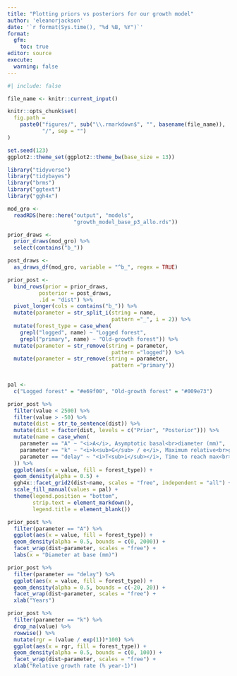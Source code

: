 ```yaml
---
title: "Plotting priors vs posteriors for our growth model"
author: 'eleanorjackson'
date: '`r format(Sys.time(), "%d %B, %Y")`' 
format: 
  gfm:
    toc: true
editor: source
execute:
  warning: false
---
```


```r
#| include: false

file_name <- knitr::current_input()

knitr::opts_chunk$set(
  fig.path =
    paste0("figures/", sub("\\.rmarkdown$", "", basename(file_name)), 
           "/", sep = "")
)

set.seed(123)
ggplot2::theme_set(ggplot2::theme_bw(base_size = 13))
```

```r
library("tidyverse")
library("tidybayes")
library("brms")
library("ggtext")
library("ggh4x")
```

```r
mod_gro <-
  readRDS(here::here("output", "models", 
                     "growth_model_base_p3_allo.rds"))
```

```r
prior_draws <- 
  prior_draws(mod_gro) %>% 
  select(contains("b_"))

post_draws <- 
  as_draws_df(mod_gro, variable = "^b_", regex = TRUE)

prior_post <- 
  bind_rows(prior = prior_draws, 
          posterior = post_draws,
          .id = "dist") %>% 
  pivot_longer(cols = contains("b_")) %>% 
  mutate(parameter = str_split_i(string = name, 
                                 pattern ="_", i = 2)) %>% 
  mutate(forest_type = case_when(
    grepl("logged", name) ~ "Logged forest",
    grepl("primary", name) ~ "Old-growth forest")) %>% 
  mutate(parameter = str_remove(string = parameter, 
                                 pattern ="logged")) %>% 
  mutate(parameter = str_remove(string = parameter, 
                                 pattern ="primary"))
  
```

```r

pal <-
  c("Logged forest" = "#e69f00", "Old-growth forest" = "#009e73")

prior_post %>% 
  filter(value < 2500) %>% 
  filter(value > -50) %>% 
  mutate(dist = str_to_sentence(dist)) %>%
  mutate(dist = factor(dist, levels = c("Prior", "Posterior"))) %>%
  mutate(name = case_when(
    parameter == "A" ~ "<i>A</i>, Asymptotic basal<br>diameter (mm)",
    parameter == "k" ~ "<i>k<sub>G</sub> / e</i>, Maximum relative<br>growth rate (% year<sup>-1</sup>)",
    parameter == "delay" ~ "<i>T<sub>i</sub></i>, Time to reach max<br>growth rate (years)"
  )) %>%
  ggplot(aes(x = value, fill = forest_type)) +
  geom_density(alpha = 0.5) +
  ggh4x::facet_grid2(dist~name, scales = "free", independent = "all") +
  scale_fill_manual(values = pal) +
  theme(legend.position = "bottom",
        strip.text = element_markdown(),
        legend.title = element_blank())
```

```r
prior_post %>% 
  filter(parameter == "A") %>% 
  ggplot(aes(x = value, fill = forest_type)) +
  geom_density(alpha = 0.5, bounds = c(0, 2000)) +
  facet_wrap(dist~parameter, scales = "free") +
  labs(x = "Diameter at base (mm)")
```

```r
prior_post %>% 
  filter(parameter == "delay") %>% 
  ggplot(aes(x = value, fill = forest_type)) +
  geom_density(alpha = 0.5, bounds = c(-20, 20)) +
  facet_wrap(dist~parameter, scales = "free") +
  xlab("Years")
```

```r
prior_post %>% 
  filter(parameter == "k") %>% 
  drop_na(value) %>% 
  rowwise() %>% 
  mutate(rgr = (value / exp(1))*100) %>% 
  ggplot(aes(x = rgr, fill = forest_type)) +
  geom_density(alpha = 0.5, bounds = c(0, 100)) +
  facet_wrap(dist~parameter, scales = "free") +
  xlab("Relative growth rate (% year-1)")
```
